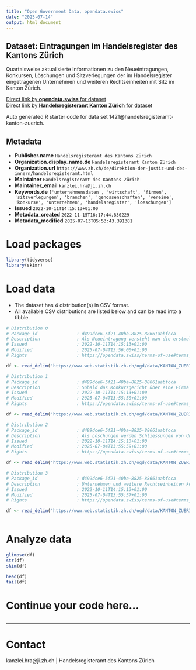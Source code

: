 ```yaml
---
title: "Open Government Data, opendata.swiss"
date: "2025-07-14"
output: html_document
---
```


## Dataset: Eintragungen im Handelsregister des Kantons Zürich

Quartalsweise aktualisierte Informationen zu den Neueintragungen, Konkursen, Löschungen und Sitzverlegungen der im Handelsregister eingetragenen Unternehmen und weiteren Rechtseinheiten mit Sitz im Kanton Zürich.

[Direct link by **opendata.swiss** for dataset](https://opendata.swiss/de/dataset/eintragungen-im-handelsregister-des-kantons-zurich)<br>
[Direct link by **Handelsregisteramt Kanton Zürich** for dataset]()

Auto generated R starter code for data set 1421@handelsregisteramt-kanton-zuerich.

## Metadata

- **Publisher.name** `Handelsregisteramt des Kantons Zürich`
- **Organization.display_name.de** `Handelsregisteramt Kanton Zürich`
- **Organization.url** `https://www.zh.ch/de/direktion-der-justiz-und-des-innern/handelsregisteramt.html`
- **Maintainer** `Handelsregisteramt des Kantons Zürich`
- **Maintainer_email** `kanzlei.hra@ji.zh.ch`
- **Keywords.de** `['unternehmensdaten', 'wirtschaft', 'firmen', 'sitzverlegungen', 'branchen', 'genossenschaften', 'vereine', 'konkurse', 'unternehmen', 'handelsregister', 'loeschungen']`
- **Issued** `2022-10-11T14:15:13+01:00`
- **Metadata_created** `2022-11-15T16:17:44.830229`
- **Metadata_modified** `2025-07-13T05:53:43.391381`


# Load packages

```r

library(tidyverse)
library(skimr)

```

# Load data

-   The dataset has 4 distribution(s) in CSV format.
-   All available CSV distributions are listed below and can be read into a tibble.

```r

# Distribution 0
# Package_id               : d499dce6-5f21-40ba-8825-88661aabfcca
# Description              : Als Neueintragung versteht man die erstmalige Erfassung von Unternehmen und weiteren Rechtseinheiten im Handelsregister.
# Issued                   : 2022-10-11T14:15:13+01:00
# Modified                 : 2025-07-04T13:56:00+01:00
# Rights                   : https://opendata.swiss/terms-of-use#terms_by

df <- read_delim('https://www.web.statistik.zh.ch/ogd/data/KANTON_ZUERICH_HRA_Neueintragungen.csv')

# Distribution 1
# Package_id               : d499dce6-5f21-40ba-8825-88661aabfcca
# Description              : Sobald das Konkursgericht über eine Firma den Konkurs eröffnet hat, wird ein Konkursfall registriert. Wird das Verfahren eingestellt und zu einem späteren Zeitpunkt ein neues Konkursverfahren eröffnet, wird diese  Konkurseröffnung erneut gezählt.
# Issued                   : 2022-10-11T14:15:13+01:00
# Modified                 : 2025-07-04T13:55:58+01:00
# Rights                   : https://opendata.swiss/terms-of-use#terms_by

df <- read_delim('https://www.web.statistik.zh.ch/ogd/data/KANTON_ZUERICH_HRA_Konkurse.csv')

# Distribution 2
# Package_id               : d499dce6-5f21-40ba-8825-88661aabfcca
# Description              : Als Löschungen werden Schliessungen von Unternehmen und weiteren Rechtseinheiten erfasst. Darunter fallen auch Löschungen von Amtes wegen sowie  aufgrund eines Fusionsverfahrens.
# Issued                   : 2022-10-11T14:15:13+01:00
# Modified                 : 2025-07-04T13:55:59+01:00
# Rights                   : https://opendata.swiss/terms-of-use#terms_by

df <- read_delim('https://www.web.statistik.zh.ch/ogd/data/KANTON_ZUERICH_HRA_Loeschungen.csv')

# Distribution 3
# Package_id               : d499dce6-5f21-40ba-8825-88661aabfcca
# Description              : Unternehmen und weitere Rechtseinheiten können ihre Domiziladresse ändern. Sobald ein Wechsel über die Kantonsgrenzen erfolgt, wechselt die Zuständigkeit des kantonalen Handelsregisters. Verlegt ein im Zürcher Handelsregister eingetragenes Unternehmen sein Domizil in einen anderen Kanton, wird dies als Wegzug aus dem Kanton Zürich gezählt. Umgekehrt hat eine Domiziländerung in eine Zürcher Gemeinde einen Eintrag im Zürcher Handelsregister zur Folge, was als Zuzug in den Kanton Zürich ausgewiesen wird.
# Issued                   : 2022-10-11T14:15:13+01:00
# Modified                 : 2025-07-04T13:55:57+01:00
# Rights                   : https://opendata.swiss/terms-of-use#terms_by

df <- read_delim('https://www.web.statistik.zh.ch/ogd/data/KANTON_ZUERICH_HRA_Sitzverlegungen.csv')



```

# Analyze data

```r

glimpse(df)
str(df)
skim(df)

head(df)
tail(df)

```

# Continue your code here...

```r

```

------------------------------------------------------------------------

# Contact

kanzlei.hra@ji.zh.ch | Handelsregisteramt des Kantons Zürich
